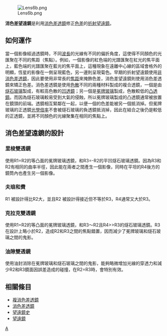 {{Unreferenced |time=2007-11-18T04:43:10+00:00 }}
[[File:Lens6b.png|right]]

'''消色差望遠鏡'''是利用[[消色差透鏡|消色差透鏡]]修正[[色差|色差]]的[[折射望遠鏡|折射望遠鏡]]。

== 如何運作 ==
當一個影像經過透鏡時，不同[[波長|波長]]的光線有不同的偏折角度，這使得不同顏色的光匯聚在不同的焦距（焦點）。例如，一個影像的紅色端的光譜匯聚在紅光的焦平面上，藍色端的光譜匯聚在藍光的焦平面上，這種現象在遠離中心線的區域會格外的明顯，恆星的影像在一側呈現藍色，另一邊則呈現菊色。早期的折射望遠鏡使用[[非消色差透鏡|非消色差透鏡]]，因此要使用非常長的[[焦距|焦距]]來掩飾色差，消色差望遠鏡則使用消色差透鏡來矯正色差。消色差透鏡是使用[[色散|色散]]不同的兩種材料製成的複合透鏡，一個是由[[燧石玻璃|燧石玻璃]]製成，有較高色散的[[凹透鏡|凹透鏡]]；另一個是[[冕牌玻璃|冕牌玻璃]]製成，色散較低的[[凸透鏡|凸透鏡]]。而因為燧石玻璃較易受到大氣的侵蝕，所以冕牌玻璃製成的凸透鏡通常被放置在鏡頭的前端。透鏡相互緊鄰在一起，以便一個的色差能被另一個抵消掉。但冕牌玻璃的正透鏡[[光學倍率|光學倍率]]不會被燧石玻璃的負透鏡抵消掉，因此在結合之後仍是較低的正透鏡，並將不同顏色的光線聚集在相同的焦點上。

== 消色差望遠鏡的設計 ==

===里梭雙透鏡===
使用R1=R2的等凸面的冕牌玻璃透鏡，和R3=-R2的平凹燧石玻璃透鏡。因為R3和R2有相同的曲率半徑，因此能在兩者之間產生一個影像，同時在平坦的R4後方的鏡筒內也產生另一個影像。

=== 夫琅和費 ===
R1 被設計得比R2大，並且R2 被設計得接近但不等於R3，R4通常又大於R3。

===克拉克雙透鏡===
使用R1=R2的等凸面的冕牌玻璃透鏡，和R3～R2且R4>>R3的燧石玻璃透鏡。R3在設計上略小於R2，造成R2和R3之間的焦點錯置，因而減少了冕牌玻璃和燧石玻璃之間的鬼影。

=== 油隙雙透鏡 ===
使用油封消除在冕牌玻璃和燧石玻璃之間的鬼影，能夠略微增加光線的穿透力和減少R2和R3鏡面因誤差造成的碰撞，在R2=R3時，會特別有效。


== 相關條目 ==
* [[複消色差透鏡|複消色差透鏡]]
* [[消色差透鏡|消色差透鏡]]
* [[望遠鏡史|望遠鏡史]]
* [[望遠鏡|望遠鏡]]
[[Category:望遠鏡類型|A]]
{{光学小作品}}